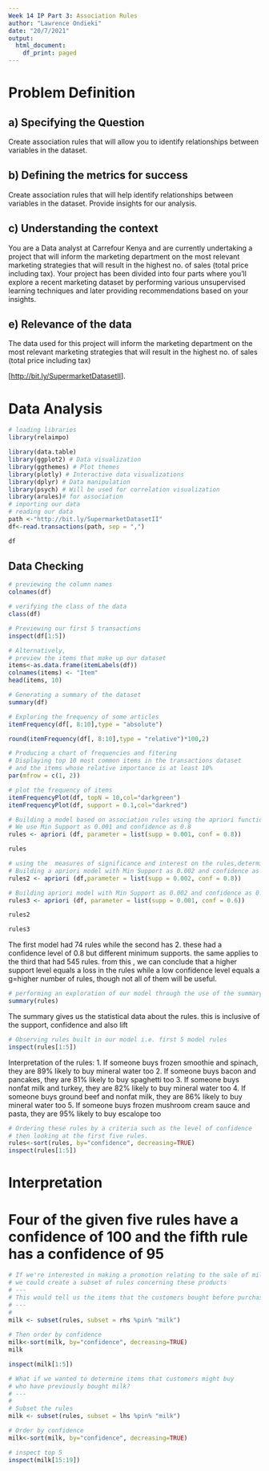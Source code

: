 ---
Week 14 IP Part 3: Association Rules
author: "Lawrence Ondieki"
date: "20/7/2021"
output:
  html_document:
    df_print: paged
---

# Problem Definition

## **a) Specifying the Question**

Create association rules that will allow you to identify relationships between variables in the dataset.

## **b) Defining the metrics for success**

Create association rules that will help identify relationships between variables in the dataset.
Provide insights for our analysis.

## **c) Understanding the context**

You are a Data analyst at Carrefour Kenya and are currently undertaking
a project that will inform the marketing department on the most relevant
marketing strategies that will result in the highest no. of sales (total
price including tax). Your project has been divided into four parts
where you’ll explore a recent marketing dataset by performing various
unsupervised learning techniques and later providing recommendations
based on your insights.


## **e) Relevance of the data**

The data used for this project will inform the marketing department on
the most relevant marketing strategies that will result in the highest
no. of sales (total price including tax)

\[<http://bit.ly/SupermarketDatasetII>\].

# Data Analysis



```{r}
# loading libraries
library(relaimpo)

library(data.table)
library(ggplot2) # Data visualization
library(ggthemes) # Plot themes
library(plotly) # Interactive data visualizations
library(dplyr) # Data manipulation
library(psych) # Will be used for correlation visualization
library(arules)# for association
# importing our data
# reading our data
path <-"http://bit.ly/SupermarketDatasetII"
df<-read.transactions(path, sep = ",")
```



```{r}
df
```

## Data Checking

```{r}
# previewing the column names
colnames(df)
```

    
```{r}
# verifying the class of the data
class(df)
```
```{r}
# Previewing our first 5 transactions
inspect(df[1:5])
```

```{r}
# Alternatively,
# preview the items that make up our dataset
items<-as.data.frame(itemLabels(df))
colnames(items) <- "Item"
head(items, 10)    
```

```{r}
# Generating a summary of the dataset
summary(df)
```

    

```{r}
# Exploring the frequency of some articles 
itemFrequency(df[, 8:10],type = "absolute")
```

   
```{r}
round(itemFrequency(df[, 8:10],type = "relative")*100,2)
```
```{r}
# Producing a chart of frequencies and fitering 
# Displaying top 10 most common items in the transactions dataset 
# and the items whose relative importance is at least 10%
par(mfrow = c(1, 2))

# plot the frequency of items
itemFrequencyPlot(df, topN = 10,col="darkgreen")
itemFrequencyPlot(df, support = 0.1,col="darkred")
```


```{r}
# Building a model based on association rules using the apriori function 
# We use Min Support as 0.001 and confidence as 0.8
rules <- apriori (df, parameter = list(supp = 0.001, conf = 0.8))
```

```{r}
rules
```

```{r}
# using the  measures of significance and interest on the rules,determining which ones are interesting and which to discard.
# Building a apriori model with Min Support as 0.002 and confidence as 0.8.
rules2 <- apriori (df,parameter = list(supp = 0.002, conf = 0.8)) 
```

```{r}
# Building apriori model with Min Support as 0.002 and confidence as 0.6.
rules3 <- apriori (df, parameter = list(supp = 0.001, conf = 0.6)) 
```


```{r}
rules2
```


```{r}
rules3
```

The first model had 74 rules while the second has 2. these had a confidence level of 0.8 but different minimum supports. the same applies to the third that had 545 rules. from this , we can conclude that a higher support level equals a loss in the rules while a low confidence level equals a g=higher number of rules, though not all of them will be useful.


```{r}
# performing an exploration of our model through the use of the summary function as shown
summary(rules)
```


The summary gives us the statistical data about the rules. this is inclusive of the support, confidence and also lift


```{r}
# Observing rules built in our model i.e. first 5 model rules
inspect(rules[1:5])
```

Interpretation of the rules:
1. If someone buys frozen smoothie and spinach, they are 89% likely to buy mineral water too
2. If someone buys bacon and pancakes, they are 81% likely to buy spaghetti too
3. If someone buys nonfat milk and turkey, they are 82% likely to buy mineral water too
4. If someone buys ground beef and nonfat milk, they are 86% likely to buy mineral water too
5. If someone buys frozen mushroom cream sauce and pasta, they are 95% likely to buy escalope too


```{r}
# Ordering these rules by a criteria such as the level of confidence
# then looking at the first five rules.
rules<-sort(rules, by="confidence", decreasing=TRUE)
inspect(rules[1:5])
```

# Interpretation
# Four of the given five rules have a confidence of 100 and the fifth rule has a confidence of 95


```{r}
# If we're interested in making a promotion relating to the sale of milk, 
# we could create a subset of rules concerning these products 
# ---
# This would tell us the items that the customers bought before purchasing milk
# ---
# 
milk <- subset(rules, subset = rhs %pin% "milk")
 
# Then order by confidence
milk<-sort(milk, by="confidence", decreasing=TRUE)
milk
```

```{r}
inspect(milk[1:5])
```

```{r}
# What if we wanted to determine items that customers might buy 
# who have previously bought milk?
# ---
# 
# Subset the rules
milk <- subset(rules, subset = lhs %pin% "milk")

# Order by confidence
milk<-sort(milk, by="confidence", decreasing=TRUE)

# inspect top 5
inspect(milk[15:19])
```
